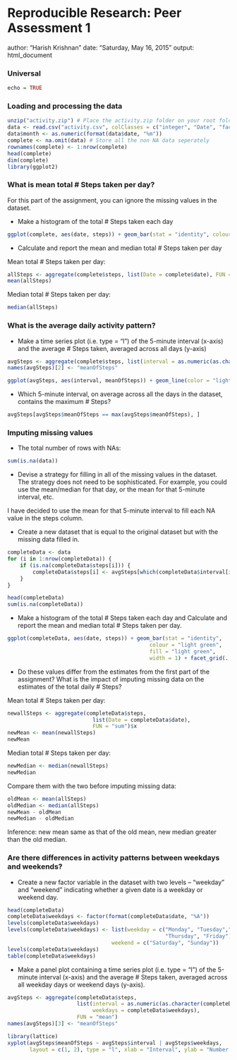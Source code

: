 Reproducible Research: Peer Assessment 1
==========================================
author: "Harish Krishnan"
date: "Saturday, May 16, 2015"
output: html_document

### Universal
```r
echo = TRUE

```

### Loading and processing the data
```r
unzip("activity.zip") # Place the activity.zip folder on your root folder. In my case, documents folder.
data <- read.csv("activity.csv", colClasses = c("integer", "Date", "factor"))
data$month <- as.numeric(format(data$date, "%m"))
complete <- na.omit(data) # Store all the non NA data seperately
rownames(complete) <- 1:nrow(complete)
head(complete)
dim(complete)
library(ggplot2)
```


### What is mean total # Steps taken per day?
For this part of the assignment, you can ignore the missing values in the dataset.

* Make a histogram of the total # Steps taken each day
```r
ggplot(complete, aes(date, steps)) + geom_bar(stat = "identity", colour = "light green", fill = "light green", width = 1) + facet_grid(. ~ month, scales = "free") + labs(title = "Histogram of Total # Steps Taken Each Day", x = "Date", y = "Total # Steps") + theme_bw()
```

* Calculate and report the mean and median total # Steps taken per day

Mean total # Steps taken per day:
```r
allSteps <- aggregate(complete$steps, list(Date = complete$date), FUN = "sum")$x
mean(allSteps)
```
Median total # Steps taken per day:
```r
median(allSteps)
```

### What is the average daily activity pattern?
* Make a time series plot (i.e. type = "l") of the 5-minute interval (x-axis) and the average # Steps taken, averaged across all days (y-axis)

```r
avgSteps <- aggregate(complete$steps, list(interval = as.numeric(as.character(complete$interval))), FUN = "mean")
names(avgSteps)[2] <- "meanOfSteps"

ggplot(avgSteps, aes(interval, meanOfSteps)) + geom_line(color = "light green", size = 1) + labs(title = "Time Series Plot of the 5-minute Interval", x = "5-minute intervals", y = "Average # Steps Taken") + theme_classic()
```

* Which 5-minute interval, on average across all the days in the dataset, contains the maximum # Steps?
```r
avgSteps[avgSteps$meanOfSteps == max(avgSteps$meanOfSteps), ]
```

### Imputing missing values
* The total number of rows with NAs:

```r
sum(is.na(data))
```

* Devise a strategy for filling in all of the missing values in the dataset. The strategy does not need to be sophisticated. For example, you could use the mean/median for that day, or the mean for that 5-minute interval, etc.

I have decided to use the mean for that 5-minute interval to fill each NA value in the steps column.

* Create a new dataset that is equal to the original dataset but with the missing data filled in.

```r
completeData <- data 
for (i in 1:nrow(completeData)) {
    if (is.na(completeData$steps[i])) {
        completeData$steps[i] <- avgSteps[which(completeData$interval[i] == avgSteps$interval), ]$meanOfSteps
    }
}

head(completeData)
sum(is.na(completeData))
```

* Make a histogram of the total # Steps taken each day and Calculate and report the mean and median total # Steps taken per day. 

```r
ggplot(completeData, aes(date, steps)) + geom_bar(stat = "identity",
                                             colour = "light green",
                                             fill = "light green",
                                             width = 1) + facet_grid(. ~ month, scales = "free") + labs(title = "Histogram of Total # Steps Taken Each Day (complete)", x = "Date", y = "Total # Steps")+theme_bw()
```

* Do these values differ from the estimates from the first part of the assignment? What is the impact of imputing missing data on the estimates of the total daily # Steps?

Mean total # Steps taken per day:
```r
newallSteps <- aggregate(completeData$steps, 
                           list(Date = completeData$date), 
                           FUN = "sum")$x
newMean <- mean(newallSteps)
newMean
```
Median total # Steps taken per day:
```r
newMedian <- median(newallSteps)
newMedian
```
Compare them with the two before imputing missing data:
```r
oldMean <- mean(allSteps)
oldMedian <- median(allSteps)
newMean - oldMean
newMedian - oldMedian
```
Inference: new mean same as that of the old mean, new median greater than the old median. 

### Are there differences in activity patterns between weekdays and weekends?

* Create a new factor variable in the dataset with two levels -- "weekday" and "weekend" indicating whether a given date is a weekday or weekend day.

```r
head(completeData)
completeData$weekdays <- factor(format(completeData$date, "%A"))
levels(completeData$weekdays)
levels(completeData$weekdays) <- list(weekday = c("Monday", "Tuesday","Wednesday", 
                                                  "Thursday", "Friday"),
                                 weekend = c("Saturday", "Sunday"))
levels(completeData$weekdays)
table(completeData$weekdays)
```

* Make a panel plot containing a time series plot (i.e. type = "l") of the 5-minute interval (x-axis) and the average # Steps taken, averaged across all weekday days or weekend days (y-axis).

```r
avgSteps <- aggregate(completeData$steps, 
                      list(interval = as.numeric(as.character(completeData$interval)), 
                           weekdays = completeData$weekdays),
                      FUN = "mean")
names(avgSteps)[3] <- "meanOfSteps"

library(lattice)
xyplot(avgSteps$meanOfSteps ~ avgSteps$interval | avgSteps$weekdays, 
       layout = c(1, 2), type = "l", xlab = "Interval", ylab = "Number of steps")

```
